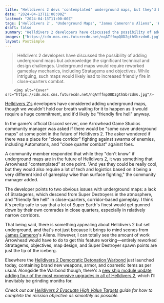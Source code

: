 ```yaml
---
title: "Helldivers 2 devs 'contemplated' underground maps, but they'd be hard to make with 'a lot of tech and logistics based on it being a very different kind of gameplay'"
date: "2024-04-13T11:00:00Z"
lastmod: "2024-04-13T11:00:00Z"
tags: ['Helldivers 2', 'Underground Maps', "James Cameron's Aliens", 'Warbond', 'Fleet Upgrades', 'Automatons']
draft: false
summary: "Helldivers 2 developers have discussed the possibility of adding underground maps but acknowledge the significant technical and design challenges. Underground maps would require reworked gameplay mechanics, including Stratagems and objectives. While intriguing, such maps would likely lead to increased friendly fire in close-quarters combat."
images: ["https://cdn.mos.cms.futurecdn.net/nqATffmpQ8D2gthSbrzdm6.jpg"]
layout: PostSimple
---
```

> Helldivers 2 developers have discussed the possibility of adding underground maps but acknowledge the significant technical and design challenges. Underground maps would require reworked gameplay mechanics, including Stratagems and objectives. While intriguing, such maps would likely lead to increased friendly fire in close-quarters combat.


        <img alt="Cover" src="https://cdn.mos.cms.futurecdn.net/nqATffmpQ8D2gthSbrzdm6.jpg"/>
        
[Helldivers 2's](https://www.gamesradar.com/helldivers-2-guide/) developers have considered adding underground maps, though we wouldn't hold our breath waiting for it to happen as it would require a huge commitment, and it'd likely be "friendly fire hell" anyway.

In the game's official Discord server, one Arrowhead Game Studios community manager was asked if there would be "some cave underground maps" at some point in the future of Helldivers 2. The asker wondered if there was a place for "close corridor" fighting against swarms of enemies, including Automatons, and "close quarter combat" against foes.

A community member responded that while they "don't know" if underground maps are in the future of Helldivers 2, it was something that Arrowhead "contemplated" at one point. "And yes they could be really cool, but they would also require a lot of tech and logistics based on it being a very different kind of gameplay wise than surface fighting," the community manager added. 

The developer points to two obvious issues with underground maps: a lack of Stratagems, which descend from Super Destroyers in the atmosphere, and "friendly fire hell" in close-quarters, corridor-based gameplay. I think it's pretty safe to say that a lot of Super Earth's finest would get gunned down by their own comrades in close quarters, especially in relatively narrow corridors. 

That being said, there is something appealing about Helldivers 2 but set underground, and that's not just because it brings to mind scenes from [James Cameron](https://www.gamesradar.com/uk/tag/james-cameron/)'s Aliens. However, I can totally see the amount of work Arrowhead would have to do to get this feature working—entirely reworked Stratagems, objectives, map design, and Super Destroyer spawn points are just the tip of the iceberg. 

Elsewhere the [Helldivers 2 Democratic Detonation Warbond](https://www.gamesradar.com/helldivers-2-democratic-detonation-warbond/) just launched today, containing brand new weapons, armor, and cosmetic items as per usual. Alongside the Warbond though, there's a [new ship module update adding four of the most expensive upgrades in all of Helldivers 2](https://www.gamesradar.com/helldivers-2-adds-top-tier-eye-watering-expensive-fleet-upgrades-to-help-turn-back-the-automaton-invasion-fleet-that-will-take-me-months-to-earn/), which I'll inevitably be grinding months for.

*Check out our *[<em>Helldivers 2 Evacuate High Value Targets</em>](https://www.gamesradar.com/helldivers-2-evacuate-high-value-targets/)* guide for how to complete the mission objective as smoothly as possible.*
        